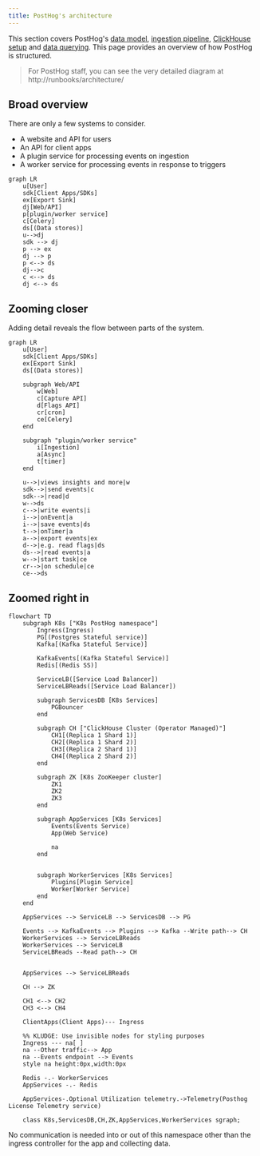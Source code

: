 ```yaml
---
title: PostHog's architecture
---
```


This section covers PostHog's [data model](/docs/how-posthog-works/data-model), [ingestion pipeline](/docs/how-posthog-works/ingestion-pipeline), [ClickHouse setup](/docs/how-posthog-works/clickhouse) and [data querying](/docs/how-posthog-works/queries). This page provides an overview of how PostHog is structured.

> For PostHog staff, you can see the very detailed diagram at http://runbooks/architecture/

## Broad overview

There are only a few systems to consider. 

- A website and API for users
- An API for client apps
- A plugin service for processing events on ingestion
- A worker service for processing events in response to triggers

```mermaid
graph LR
    u[User]
    sdk[Client Apps/SDKs]
    ex[Export Sink]
    dj[Web/API]
    p[plugin/worker service]
    c[Celery]
    ds[(Data stores)]
    u-->dj
    sdk --> dj
    p --> ex
    dj --> p
    p <--> ds
    dj-->c
    c <--> ds
    dj <--> ds
```

## Zooming closer

Adding detail reveals the flow between parts of the system.

```mermaid
graph LR
    u[User]
    sdk[Client Apps/SDKs]
    ex[Export Sink]
    ds[(Data stores)]

    subgraph Web/API
        w[Web]
        c[Capture API]
        d[Flags API]
        cr[cron]
        ce[Celery]
    end

    subgraph "plugin/worker service"
        i[Ingestion]
        a[Async]
        t[timer]
    end

    u-->|views insights and more|w
    sdk-->|send events|c
    sdk-->|read|d
    w-->ds
    c-->|write events|i
    i-->|onEvent|a
    i-->|save events|ds
    t-->|onTimer|a
    a-->|export events|ex
    d-->|e.g. read flags|ds
    ds-->|read events|a
    w-->|start task|ce
    cr-->|on schedule|ce
    ce-->ds
```

## Zoomed right in

```mermaid
flowchart TD
    subgraph K8s ["K8s PostHog namespace"]
        Ingress(Ingress)
        PG[(Postgres Stateful service)]
        Kafka[(Kafka Stateful Service)]

        KafkaEvents[(Kafka Stateful Service)]
        Redis[(Redis SS)]

        ServiceLB([Service Load Balancer])
        ServiceLBReads([Service Load Balancer])

        subgraph ServicesDB [K8s Services]
            PGBouncer
        end

        subgraph CH ["ClickHouse Cluster (Operator Managed)"]
            CH1[(Replica 1 Shard 1)]
            CH2[(Replica 1 Shard 2)]
            CH3[(Replica 2 Shard 1)]
            CH4[(Replica 2 Shard 2)]
        end

        subgraph ZK [K8s ZooKeeper cluster]
            ZK1
            ZK2
            ZK3
        end

        subgraph AppServices [K8s Services]
            Events(Events Service)
            App(Web Service)

            na
        end


        subgraph WorkerServices [K8s Services]
            Plugins[Plugin Service]
            Worker[Worker Service]
        end
    end

    AppServices --> ServiceLB --> ServicesDB --> PG

    Events --> KafkaEvents --> Plugins --> Kafka --Write path--> CH
    WorkerServices --> ServiceLBReads
    WorkerServices --> ServiceLB
    ServiceLBReads --Read path--> CH


    AppServices --> ServiceLBReads

    CH --> ZK

    CH1 <--> CH2
    CH3 <--> CH4

    ClientApps(Client Apps)--- Ingress

    %% KLUDGE: Use invisible nodes for styling purposes
    Ingress --- na[ ]
    na --Other traffic--> App
    na --Events endpoint --> Events
    style na height:0px,width:0px

    Redis -.- WorkerServices
    AppServices -.- Redis

    AppServices-.Optional Utilization telemetry.->Telemetry(Posthog License Telemetry service)

    class K8s,ServicesDB,CH,ZK,AppServices,WorkerServices sgraph;
```

No communication is needed into or out of this namespace other than the ingress controller for the app and collecting data.
